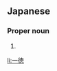 ==Japanese==
{{ja-kanjitab|かず|のり}}

===Proper noun===
{{ja-pos|かずのり|proper}}

# {{given name|male|lang=ja|sort=かずのり}}

[[li:一徳]]